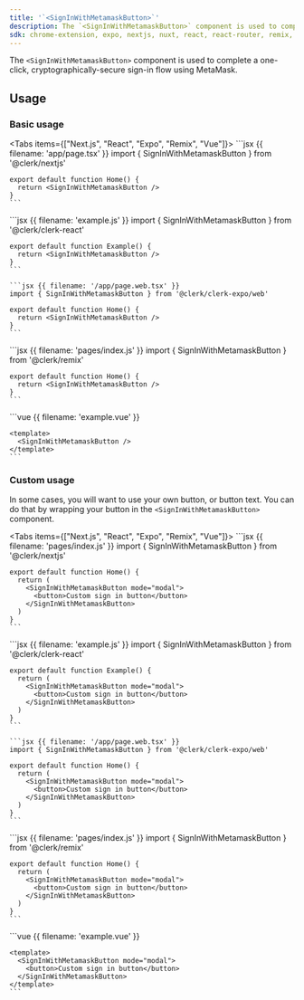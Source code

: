 ```yaml
---
title: '`<SignInWithMetamaskButton>`'
description: The `<SignInWithMetamaskButton>` component is used to complete a one-click, cryptographically-secure sign-in flow using MetaMask.
sdk: chrome-extension, expo, nextjs, nuxt, react, react-router, remix, tanstack-react-start, vue
---
```


The `<SignInWithMetamaskButton>` component is used to complete a one-click, cryptographically-secure sign-in flow using MetaMask.

## Usage

### Basic usage

<Tabs items={["Next.js", "React", "Expo", "Remix", "Vue"]}>
  <Tab>
    ```jsx {{ filename: 'app/page.tsx' }}
    import { SignInWithMetamaskButton } from '@clerk/nextjs'

    export default function Home() {
      return <SignInWithMetamaskButton />
    }
    ```
  </Tab>

  <Tab>
    ```jsx {{ filename: 'example.js' }}
    import { SignInWithMetamaskButton } from '@clerk/clerk-react'

    export default function Example() {
      return <SignInWithMetamaskButton />
    }
    ```
  </Tab>

  <Tab>
    <Include src="_partials/expo/web-only-callout" />

    ```jsx {{ filename: '/app/page.web.tsx' }}
    import { SignInWithMetamaskButton } from '@clerk/clerk-expo/web'

    export default function Home() {
      return <SignInWithMetamaskButton />
    }
    ```
  </Tab>

  <Tab>
    ```jsx {{ filename: 'pages/index.js' }}
    import { SignInWithMetamaskButton } from '@clerk/remix'

    export default function Home() {
      return <SignInWithMetamaskButton />
    }
    ```
  </Tab>

  <Tab>
    ```vue {{ filename: 'example.vue' }}
    <script setup>
    import { SignInWithMetamaskButton } from '@clerk/vue'
    </script>

    <template>
      <SignInWithMetamaskButton />
    </template>
    ```
  </Tab>
</Tabs>

### Custom usage

In some cases, you will want to use your own button, or button text. You can do that by wrapping your button in the `<SignInWithMetamaskButton>` component.

<Tabs items={["Next.js", "React", "Expo", "Remix", "Vue"]}>
  <Tab>
    ```jsx {{ filename: 'pages/index.js' }}
    import { SignInWithMetamaskButton } from '@clerk/nextjs'

    export default function Home() {
      return (
        <SignInWithMetamaskButton mode="modal">
          <button>Custom sign in button</button>
        </SignInWithMetamaskButton>
      )
    }
    ```
  </Tab>

  <Tab>
    ```jsx {{ filename: 'example.js' }}
    import { SignInWithMetamaskButton } from '@clerk/clerk-react'

    export default function Example() {
      return (
        <SignInWithMetamaskButton mode="modal">
          <button>Custom sign in button</button>
        </SignInWithMetamaskButton>
      )
    }
    ```
  </Tab>

  <Tab>
    <Include src="_partials/expo/web-only-callout" />

    ```jsx {{ filename: '/app/page.web.tsx' }}
    import { SignInWithMetamaskButton } from '@clerk/clerk-expo/web'

    export default function Home() {
      return (
        <SignInWithMetamaskButton mode="modal">
          <button>Custom sign in button</button>
        </SignInWithMetamaskButton>
      )
    }
    ```
  </Tab>

  <Tab>
    ```jsx {{ filename: 'pages/index.js' }}
    import { SignInWithMetamaskButton } from '@clerk/remix'

    export default function Home() {
      return (
        <SignInWithMetamaskButton mode="modal">
          <button>Custom sign in button</button>
        </SignInWithMetamaskButton>
      )
    }
    ```
  </Tab>

  <Tab>
    ```vue {{ filename: 'example.vue' }}
    <script setup>
    import { SignInWithMetamaskButton } from '@clerk/vue'
    </script>

    <template>
      <SignInWithMetamaskButton mode="modal">
        <button>Custom sign in button</button>
      </SignInWithMetamaskButton>
    </template>
    ```
  </Tab>
</Tabs>
